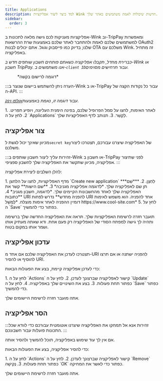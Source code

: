 ```yaml
---
title: Applications
description: למד כיצד ליצור אפליקציות Wink חדשות שיכולות לאמת משתמשים באתר שלך.
sidebar:
  order: 3
---
```


אפליקציות מעניקות לכם גישה מלאה לתכונות ב-Wink וב-TripPay ומאפשרות למשתמשים שלכם לאמת ולהתחבר לאתר שלכם באמצעות שרת ההרשאות OAuth2 שלנו; בדיוק כמו פייסבוק וגוגל.
אתם יכולים לבנות OTA משלכם עם Wink. זה מתחיל באפליקציה.

*כברירת מחדל, תקבלו אפליקציה כשאתם פותחים חשבון שותפים חדש ב-Wink או חשבון TripPay. אנו משתמשים ב-`client ID`עבור תרחישים מסוימים.*

<figure>
  <CloudinaryImage width="350" height="215" resize="scale" quality="best" alt="יישום לדוגמה" src="academy/application" errorImage="noimage_opaque_nyrtl0.png" />

  <figcaption>*דוגמה לרישום בקשה*</figcaption>
</figure>


:::הערה
ניתן להשתמש ביישום שנוצר ב-Wink או ב-TripPay עבור כל נקודות הקצה של ה-API.
:::

*עבור דוגמה זו, נאמת באמצעות[אולפן וינק](https://studio.wink.travel).*

<Steps>
  1. לאחר האימות, לחצו על סמל הפרופיל שלכם, בפינה הימנית העליונה, ויופיע תפריט.
  2. לחץ על ה `Applications` לְקַשֵׁר.
  3. תנותב לדף האפליקציות שלך.
</Steps>


## צור אפליקציה

מכיוון שאינך יכול לגשת ל`secret key`של האפליקציה שיצרנו עבורכם, תצטרכו ליצור משלכם.

:::זהירות
עליך ליצור חשבון שותפים ב-Wink או חשבון ב-TripPay לפני שתיצור אפליקציה, מכיוון שתקשר את האפליקציה שלך לחשבון ספציפי.
:::

להלן השלבים ליצירת אפליקציה:

<Steps>
  1. מדף האפליקציות, לחצו על הלחצן `Create new application` לַחְצָן.
  2. ***שֵׁם*** תן שם לאפליקציה שלך. *לדוגמה אפליקציה מגניבה*
  3. **שם הישות** קשר את האפליקציה שלך לאחד מהחשבונות הקיימים שלך. *לדוגמה, חשבון מגניב*
  4. **כתובות URI להפניה מחדש** נדרש לפחות URI אחד להפניה. הוא משמש לאימות דומיין ההפניה לאחר אימות מוצלח. *לְמָשָׁל https://www.cool-site.com*
  5. לחץ על ה `Save` כפתור כדי להמשיך.
</Steps>


תועבר חזרה לרשימת האפליקציות שלך. תראה את האפליקציה החדשה שלך ברשימה ותהיה לך גישה למפתח הסודי של האפליקציה רק ​​פעם אחת. ודא שאתה מעתיק אותו ושמר אותו במקום בטוח.

## עדכון אפליקציה

תצטרכו לעדכן את האפליקציה שלכם אם אחד מ-URI להפניה ישתנה או אם תרצו להוסיף או להסיר URI.

כדי לעדכן אפליקציה קיימת, בצע את הפעולות הבאות:

<Steps>
  1. לחץ על ה `Actions` קישור לאפליקציה שברצונך לעדכן.
  2. לחץ על ה `Update` כפתור תחת פעולות.
  3. בצע את השינויים שלך באפליקציה.
  4. לחץ על ה `Save` כפתור כדי להמשיך.
</Steps>


אתה מועבר חזרה לרשימת היישומים שלך.

## הסר אפליקציה

:::זהירות
אנא אל תמחקו את האפליקציה שיצרנו אוטומטית עבורכם כדי לוודא שכל התכונות פועלות עבור חשבונכם.
:::

אם אין לך עוד שימוש באפליקציה, תוכל להמשיך ולהסיר אותה.

כדי להסיר אפליקציה, בצע את הפעולות הבאות:

<Steps>
  1. לחץ על ה `Actions` קישור לאפליקציה שברצונך לעדכן.
  2. לחץ על ה `Remove` כפתור תחת פעולות.
  3. נְקִישָׁה `OK` כפתור כדי לאשר את המחיקה.
</Steps>


אתה מועבר חזרה לרשימת היישומים שלך.

